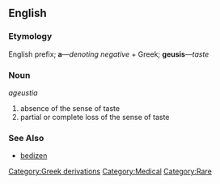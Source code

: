 ==English==

===Etymology===
English prefix; '''a'''&mdash;''denoting negative'' + Greek; '''geusis'''&mdash;''taste''

===Noun===
''ageustia''

# absence of the sense of taste
# partial or complete loss of the sense of taste

===See Also===
* [[bedizen]]

[[Category:Greek derivations]]
[[Category:Medical]]
[[Category:Rare]]